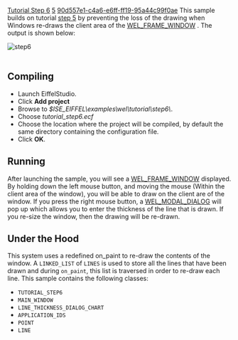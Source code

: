 [[Property:title|Tutorial Step 6]]
[[Property:weight|5]]
[[Property:uuid|90d557e1-c4a6-e6ff-ff19-95a44c99f0ae]]
This sample builds on tutorial [[Tutorial Step 5|step 5]]  by preventing the loss of the drawing when Windows re-draws the client area of the [[ref:libraries/wel/reference/wel_frame_window_chart|WEL_FRAME_WINDOW]] . The output is shown below: 

[[Image:step6|step6]]  <br/>
<br/>

==Compiling==

* Launch EiffelStudio. 
* Click '''Add project'''
* Browse to ''$ISE_EIFFEL\examples\wel\tutorial\step6\''. 
* Choose ''tutorial_step6.ecf''
* Choose the location where the project will be compiled, by default the same directory containing the configuration file. 
* Click '''OK'''. 


==Running==

After launching the sample, you will see a [[ref:libraries/wel/reference/wel_frame_window_chart|WEL_FRAME_WINDOW]]  displayed. By holding down the left mouse button, and moving the mouse (Within the client area of the window), you will be able to draw on the client are of the window. If you press the right mouse button, a [[ref:libraries/wel/reference/wel_modal_dialog_chart|WEL_MODAL_DIALOG]]  will pop up which allows you to enter the thickness of the line that is drawn. If you re-size the window, then the drawing will be re-drawn.

==Under the Hood==

This system uses a redefined on_paint to re-draw the contents of the window. A <code>LINKED_LIST</code> of <code>LINES</code> is used to store all the lines that have been drawn and during <code>on_paint</code>, this list is traversed in order to re-draw each line. 
This sample contains the following classes: 
* <code>TUTORIAL_STEP6</code>
* <code>MAIN_WINDOW</code>
* <code>LINE_THICKNESS_DIALOG_CHART</code>
* <code>APPLICATION_IDS</code>
* <code>POINT</code>
* <code>LINE</code>






